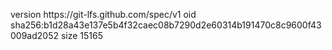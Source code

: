 version https://git-lfs.github.com/spec/v1
oid sha256:b1d28a43e137e5b4f32caec08b7290d2e60314b191470c8c9600f43009ad2052
size 15165
